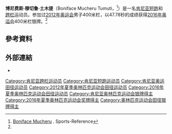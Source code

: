 {{Infobox sportsperson
| name                      = Boniface Mucheru
| image                     = BonifaceMucheruRio2016.jpg
| image_size                = 
| alt                       = 
| caption                   = 
| real_name                 = 
| native_name               = 
| native_name_lang          = 
| romanizedname             = 
| english_name              = 
| birth_name                = 
| nationality               = 
| national_team             = 
| ethnicity                 = 
| hometown                  = 
| citizenship               = 
| birth_date                = {{Birth date and age|year=1992|month=5|day=2}}
| birth_place               = 
| death_date                = 
| death_place               = 
| resting_place             = 
| resting_place_coordinates = 
| monuments                 = 
| residence                 = 
| education                 = 
| alma_mater                = 
| occupation                = 
| years_active              = 2010 -
| agent                     = 
| height                    = {{height|m=1.75}}
| weight                    = {{weight|kg=72}}
| spouse                    = 
| country                   = 
| sport                     = 田徑
| position                  = 
| shoots                    = 
| catches                   = 
| disability                = 
| disability_class          = 
| weight_class              = 
| weight_class_type         = 
| rank                      = 
| event                     = 短跑、中長跑
| collegeteam               = 
| league                    = 
| league_type               = 
| club                      = 
| team                      = 
| former_partner            = 
| coach                     = 
| retired                   = 
| coaching                  = 
| worlds                    = 
{{ubl
|'''2010年世界青年田徑錦標賽'''：400公尺跨欄第八名
|'''2014年IAAF世界接力賽（B）'''：4×400公尺接力第七名
|'''2014年IAAF洲際杯'''：4×400公尺接力第一名
|'''2015年世界田徑錦標賽'''：400公尺跨欄（91.4公分）第五名
|'''2015年國際軍人夏季運動會'''：400公尺跨欄（91.4公分）第三名
|'''2016年IAAF鑽石聯賽上海站'''：400公尺跨欄（91.4公分）第九名
|'''2017年IAAF鑽石聯賽多哈站'''：400公尺跨欄（91.4公分）第七名
}}
| regionals                 = 
{{ubl
|'''2012年非洲田徑錦標賽'''：400公尺跨欄（91.4公分）第三名
|'''2012年非洲田徑錦標賽'''：4×400公尺接力第三名
|'''2014年非洲田徑錦標賽'''：400公尺第三名
|'''2014年非洲田徑錦標賽'''：4×400公尺接力第三名
|'''2016年非洲田徑錦標賽'''：400公尺跨欄（91.4公分）第一名
|'''2016年非洲田徑錦標賽'''：4×400公尺接力第二名
}}
| nationals                 = 
{{ubl
|'''2016年Athletissima'''：400公尺跨欄（91.4公分）第七名
}}
| olympics                  = 
{{ubl
|'''2016年夏季奧林匹克運動會'''：400公尺跨欄（91.4公分）第二名
}}
| paralympics               = 
| commonwealth              = 
{{ubl
|'''2014年大英國協運動會'''：400公尺跨欄（91.4公分）第六名
}}
| highestranking            = 
| pb                        = 
{{ubl
|'''200公尺'''：22.23秒（W：-0.9） （2015年）
|'''400公尺'''：45.07秒（RT：0.196） （2014年）
|'''800公尺'''：1分53.30秒 （2017年）
|'''110公尺跨欄（106.7公分）'''：14.68秒A （2010年）
|'''400公尺跨欄（91.4公分）'''：47.78秒（RT：0.165） （2016年 '''全國紀錄'''）
}}
| medaltemplates            = 
{{MedalCountry|{{KEN}}}}
{{MedalSport|男子田徑}}
{{MedalCompetition|非洲田徑錦標賽}}
{{MedalBronze|2012年貝南波多諾伏|400公尺跨欄（91.4公分）}}
{{MedalBronze|2012年貝南波多諾伏|4×400公尺接力}}
{{MedalBronze|2014年摩洛哥馬拉喀什|400公尺}}
{{MedalBronze|2014年摩洛哥馬拉喀什|4×400公尺接力}}
{{MedalGold|2016年南非德爾班|400公尺跨欄（91.4公分）}}
{{MedalSilver|2016年南非德爾班|4×400公尺接力}}
{{MedalCompetition|IAAF洲際杯}}
{{MedalGold|2014年摩洛哥馬拉喀什|4×400公尺接力}}
{{MedalCompetition|國際軍人夏季運動會}}
{{MedalBronze|2015年韓國慶尚北道聞慶市|400公尺跨欄（91.4公分）}}
{{MedalCompetition|夏季奧林匹克運動會}}
{{MedalSilver|2016年巴西里約熱內盧|400公尺跨欄（91.4公分）}}
| show-medals               = 
| updated                   = 2017年5月9日
}}
'''博尼费斯·穆切鲁·土木提'''（Boniface Mucheru Tumuti，{{bd|1992年|5月2日||}}<ref>[http://www.sports-reference.com/olympics/athletes/mu/boniface-mucheru-1.html Boniface Mucheru] {{Wayback|url=http://www.sports-reference.com/olympics/athletes/mu/boniface-mucheru-1.html |date=20121214075220 }}. Sports-Reference</ref>）是一名[[肯尼亚|肯尼亚]][[短跑|短跑]]和[[跨栏|跨栏]]运动员。参加过[[2012年奥运会|2012年奥运会]]男子400米栏，以47.78秒的成绩获得[[2016年奥运会|2016年奥运会]]400米栏银牌。<ref name=rio/>

== 參考資料 ==
{{Reflist}}

== 外部連結 ==
*{{IAAF name|257885}}

{{Commons category|Boniface Mucheru}}
{{DEFAULTSORT:Mucheru, Boniface}}

[[Category:肯尼亚跨栏运动员|Category:肯尼亚跨栏运动员]]
[[Category:肯尼亚短跑运动员|Category:肯尼亚短跑运动员]]
[[Category:肯尼亚奥运田径运动员|Category:肯尼亚奥运田径运动员]]
[[Category:2012年夏季奥林匹克运动会田径运动员|Category:2012年夏季奥林匹克运动会田径运动员]]
[[Category:2016年夏季奥林匹克运动会田径运动员|Category:2016年夏季奥林匹克运动会田径运动员]]
[[Category:肯尼亚奥林匹克运动会银牌得主|Category:肯尼亚奥林匹克运动会银牌得主]]
[[Category:2016年夏季奥林匹克运动会奖牌得主|Category:2016年夏季奥林匹克运动会奖牌得主]]
[[Category:奥林匹克运动会田径银牌得主|Category:奥林匹克运动会田径银牌得主]]